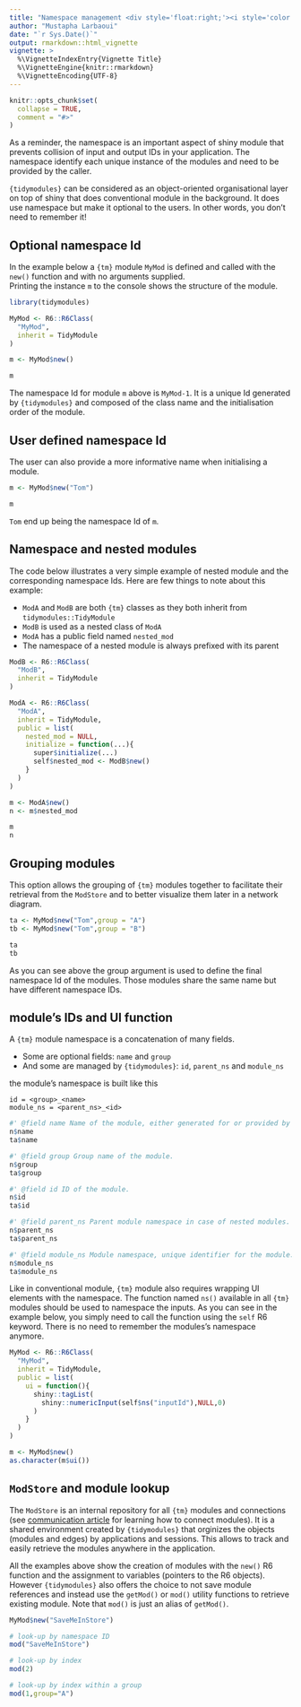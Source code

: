 ```yaml
---
title: "Namespace management <div style='float:right;'><i style='color:#285fa4;' class='fas fa-th-large fa-4x'></i></div>"
author: "Mustapha Larbaoui"
date: "`r Sys.Date()`"
output: rmarkdown::html_vignette
vignette: >
  %\VignetteIndexEntry{Vignette Title}
  %\VignetteEngine{knitr::rmarkdown}
  %\VignetteEncoding{UTF-8}
---
```


```r
knitr::opts_chunk$set(
  collapse = TRUE,
  comment = "#>"
)
```


As a reminder, the namespace is an important aspect of shiny module that prevents collision of input and output IDs in your application. The namespace identify each unique instance of the modules and need to be provided by the caller.

`{tidymodules}` can be considered as an object-oriented organisational layer on top of shiny that does conventional module in the background. 
It does use namespace but make it optional to the users. In other words, you don't need to remember it!

## Optional namespace Id

In the example below a `{tm}` module `MyMod` is defined and called with the `new()` function and with no arguments supplied.  
Printing the instance `m` to the console shows the structure of the module.

```r
library(tidymodules)

MyMod <- R6::R6Class(
  "MyMod",
  inherit = TidyModule
)

m <- MyMod$new()

m

```

The namespace Id for module `m` above is `MyMod-1`. It is a unique Id generated by `{tidymodules}` and composed of the class name and the initialisation order of the module.


## User defined namespace Id

The user can also provide a more informative name when initialising a module.

```r

m <- MyMod$new("Tom")

m

```

`Tom` end up being the namespace Id of `m`.


## Namespace and nested modules

The code below illustrates a very simple example of nested module and the corresponding namespace Ids.  Here are few things to note about this example:

* `ModA` and `ModB` are both `{tm}` classes as they both inherit from `tidymodules::TidyModule`
* `ModB` is used as a nested class of `ModA`
* `ModA` has a public field named `nested_mod`
* The namespace of a nested module is always prefixed with its parent 


```r
ModB <- R6::R6Class(
  "ModB",
  inherit = TidyModule
)

ModA <- R6::R6Class(
  "ModA",
  inherit = TidyModule,
  public = list(
    nested_mod = NULL,
    initialize = function(...){
      super$initialize(...)
      self$nested_mod <- ModB$new()
    }
  )
)

m <- ModA$new()
n <- m$nested_mod

m
n
```

## Grouping modules

This option allows the grouping of `{tm}` modules together to facilitate their retrieval from the `ModStore` and to better visualize them later in a network diagram.


```r

ta <- MyMod$new("Tom",group = "A")
tb <- MyMod$new("Tom",group = "B")

ta
tb
```

As you can see above the group argument is used to define the final namespace Id of the modules.
Those modules share the same name but have different namespace IDs.

## module's IDs and UI function

A `{tm}` module namespace is a concatenation of many fields.

* Some are optional fields: `name` and `group` 
* And some are managed by `{tidymodules}`: `id`, `parent_ns` and `module_ns`

the module's namespace is built like this

```
id = <group>_<name>
module_ns = <parent_ns>_<id>
```

```r

#' @field name Name of the module, either generated for or provided by the user.
n$name
ta$name

#' @field group Group name of the module.
n$group
ta$group

#' @field id ID of the module. 
n$id
ta$id

#' @field parent_ns Parent module namespace in case of nested modules.
n$parent_ns
ta$parent_ns

#' @field module_ns Module namespace, unique identifier for the module.
n$module_ns
ta$module_ns

```

Like in conventional module, `{tm}` module also requires wrapping UI elements with the namespace.
The function named `ns()` available in all `{tm}` modules should be used to namespace the inputs.
As you can see in the example below, you simply need to call the function using the `self` R6 keyword.
There is no need to remember the modules's namespace anymore.


```r

MyMod <- R6::R6Class(
  "MyMod",
  inherit = TidyModule,
  public = list(
    ui = function(){
      shiny::tagList(
        shiny::numericInput(self$ns("inputId"),NULL,0)
      )
    }
  )
)

m <- MyMod$new()
as.character(m$ui())

```

## `ModStore` and module lookup

The `ModStore` is an internal repository for all `{tm}` modules and connections (see [communication article](communication.html) for learning how to connect modules). It is a shared environment created by `{tidymodules}` that orginizes the objects (modules and edges) by applications and sessions.
This allows to track and easily retrieve the modules anywhere in the application.

All the examples above show the creation of modules with the `new()` R6 function and the assignment to variables (pointers to the R6 objects).
However `{tidymodules}` also offers the choice to not save module references and instead use the `getMod()` or `mod()` utility functions to retrieve existing module. Note that `mod()` is just an alias of `getMod()`.

```r

MyMod$new("SaveMeInStore")

# look-up by namespace ID
mod("SaveMeInStore")

# look-up by index 
mod(2)

# look-up by index within a group
mod(1,group="A")


```











